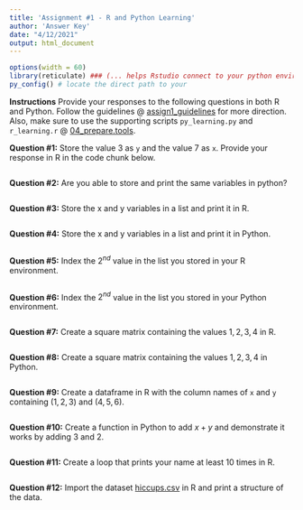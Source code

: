 ---
title: 'Assignment #1 - R and Python Learning'
author: 'Answer Key'
date: "4/12/2021"
output: html_document
---

```{r message=FALSE, warning=FALSE, include=FALSE}
options(width = 60)
library(reticulate) ### (... helps Rstudio connect to your python enviroment.)
py_config() # locate the direct path to your 

```

**Instructions** Provide your responses to the following questions in both R and Python. 
Follow the guidelines @  [assign1_guidelines](https://github.com/jkorn81/cu-hsp-learning/tree/main/assignments/assignment1) for more direction.
Also, make sure to use the supporting scripts `py_learning.py` and `r_learning.r` @ [04_prepare.tools](https://github.com/jkorn81/cu-hsp-learning/tree/main/04_prepare.tools).


**Question #1:** Store the value 3 as `y` and the value 7 as `x`. 
Provide your response in R in the code chunk below. 

```{r}

```

**Question #2:** Are you able to store and print the same variables in python?

```{python}

```

**Question #3:** Store the x and y variables in a list and print it in R. 

```{r}

```

**Question #4:** Store the x and y variables in a list and print it in Python. 

```{python}

```

**Question #5:** Index the $2^{nd}$ value in the list you stored in your R environment.

```{r}

```

**Question #6:** Index the $2^{nd}$ value in the list you stored in your Python environment.

```{python}

```

**Question #7:** Create a square matrix containing the values $1,2,3,4$ in R. 

```{r}

```

**Question #8:** Create a square matrix containing the values $1,2,3,4$ in Python. 

```{python}

```

**Question #9:** Create a dataframe in R with the column names of `x` and `y` containing $(1,2,3)$ and $(4,5,6)$.

```{r}

```

**Question #10:** Create a function in Python to add $x+y$ and demonstrate it works by adding $3$ and $2$.

```{python}

```

**Question #11:** Create a loop that prints your name at least 10 times in R. 

```{r}

```

**Question #12:** Import the dataset [hiccups.csv](https://github.com/jkorn81/cu-hsp-learning/blob/main/data/Hiccups.csv) in R and print a structure of the data. 

```{r}

```

